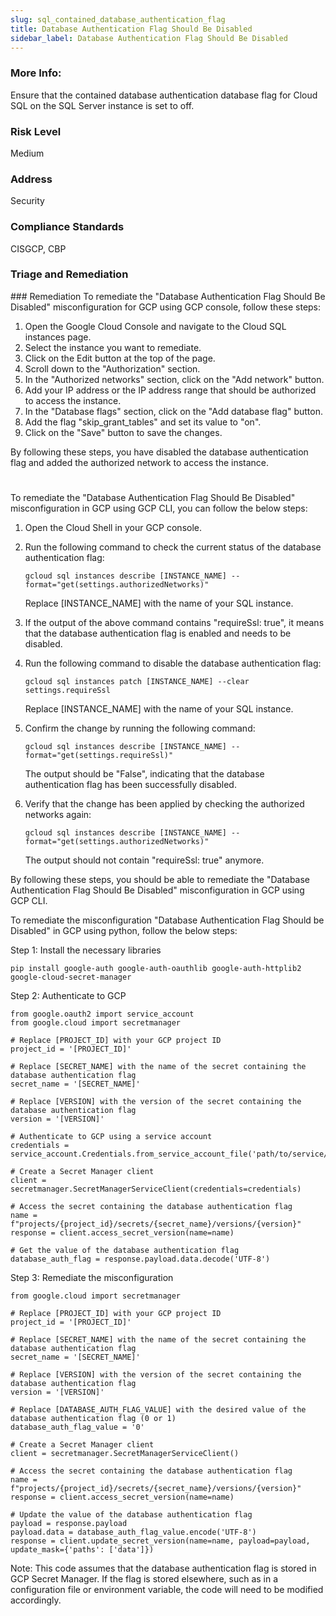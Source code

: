 ```yaml
---
slug: sql_contained_database_authentication_flag
title: Database Authentication Flag Should Be Disabled
sidebar_label: Database Authentication Flag Should Be Disabled
---
```


### More Info:

Ensure that the contained database authentication database flag for Cloud SQL on the SQL Server instance is set to off.

### Risk Level

Medium

### Address

Security

### Compliance Standards

CISGCP, CBP

### Triage and Remediation
<Tabs>
<Tab title='Remediation'>
### Remediation

<AccordionGroup>
<Accordion title='Using Console' defaultOpen='true'>
To remediate the "Database Authentication Flag Should Be Disabled" misconfiguration for GCP using GCP console, follow these steps:

1. Open the Google Cloud Console and navigate to the Cloud SQL instances page.
2. Select the instance you want to remediate.
3. Click on the Edit button at the top of the page.
4. Scroll down to the "Authorization" section.
5. In the "Authorized networks" section, click on the "Add network" button.
6. Add your IP address or the IP address range that should be authorized to access the instance.
7. In the "Database flags" section, click on the "Add database flag" button.
8. Add the flag "skip_grant_tables" and set its value to "on".
9. Click on the "Save" button to save the changes.

By following these steps, you have disabled the database authentication flag and added the authorized network to access the instance.

#
</Accordion>

<Accordion title='Using CLI'>
To remediate the "Database Authentication Flag Should Be Disabled" misconfiguration in GCP using GCP CLI, you can follow the below steps:

1. Open the Cloud Shell in your GCP console.

2. Run the following command to check the current status of the database authentication flag:

   ```
   gcloud sql instances describe [INSTANCE_NAME] --format="get(settings.authorizedNetworks)"
   ```

   Replace [INSTANCE_NAME] with the name of your SQL instance.

3. If the output of the above command contains "requireSsl: true", it means that the database authentication flag is enabled and needs to be disabled.

4. Run the following command to disable the database authentication flag:

   ```
   gcloud sql instances patch [INSTANCE_NAME] --clear settings.requireSsl
   ```

   Replace [INSTANCE_NAME] with the name of your SQL instance.

5. Confirm the change by running the following command:

   ```
   gcloud sql instances describe [INSTANCE_NAME] --format="get(settings.requireSsl)"
   ```

   The output should be "False", indicating that the database authentication flag has been successfully disabled.

6. Verify that the change has been applied by checking the authorized networks again:

   ```
   gcloud sql instances describe [INSTANCE_NAME] --format="get(settings.authorizedNetworks)"
   ```

   The output should not contain "requireSsl: true" anymore.

By following these steps, you should be able to remediate the "Database Authentication Flag Should Be Disabled" misconfiguration in GCP using GCP CLI.
</Accordion>

<Accordion title='Using Python'>
To remediate the misconfiguration "Database Authentication Flag Should be Disabled" in GCP using python, follow the below steps:

Step 1: Install the necessary libraries

```
pip install google-auth google-auth-oauthlib google-auth-httplib2 google-cloud-secret-manager
```

Step 2: Authenticate to GCP

```
from google.oauth2 import service_account
from google.cloud import secretmanager

# Replace [PROJECT_ID] with your GCP project ID
project_id = '[PROJECT_ID]'

# Replace [SECRET_NAME] with the name of the secret containing the database authentication flag
secret_name = '[SECRET_NAME]'

# Replace [VERSION] with the version of the secret containing the database authentication flag
version = '[VERSION]'

# Authenticate to GCP using a service account
credentials = service_account.Credentials.from_service_account_file('path/to/service/account/key.json')

# Create a Secret Manager client
client = secretmanager.SecretManagerServiceClient(credentials=credentials)

# Access the secret containing the database authentication flag
name = f"projects/{project_id}/secrets/{secret_name}/versions/{version}"
response = client.access_secret_version(name=name)

# Get the value of the database authentication flag
database_auth_flag = response.payload.data.decode('UTF-8')
```

Step 3: Remediate the misconfiguration

```
from google.cloud import secretmanager

# Replace [PROJECT_ID] with your GCP project ID
project_id = '[PROJECT_ID]'

# Replace [SECRET_NAME] with the name of the secret containing the database authentication flag
secret_name = '[SECRET_NAME]'

# Replace [VERSION] with the version of the secret containing the database authentication flag
version = '[VERSION]'

# Replace [DATABASE_AUTH_FLAG_VALUE] with the desired value of the database authentication flag (0 or 1)
database_auth_flag_value = '0'

# Create a Secret Manager client
client = secretmanager.SecretManagerServiceClient()

# Access the secret containing the database authentication flag
name = f"projects/{project_id}/secrets/{secret_name}/versions/{version}"
response = client.access_secret_version(name=name)

# Update the value of the database authentication flag
payload = response.payload
payload.data = database_auth_flag_value.encode('UTF-8')
response = client.update_secret_version(name=name, payload=payload, update_mask={'paths': ['data']})
```

Note: This code assumes that the database authentication flag is stored in GCP Secret Manager. If the flag is stored elsewhere, such as in a configuration file or environment variable, the code will need to be modified accordingly.
</Accordion>

</AccordionGroup>
</Tab>
</Tabs>


